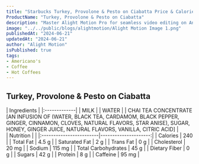 ```yaml
---
title: "Starbucks Turkey, Provolone & Pesto on Ciabatta Price & Calories"
ProductName: "Turkey, Provolone & Pesto on Ciabatta" 
description: "Master Alight Motion Pro for seamless video editing on Android, iOS, and Tablets with our ultimate guide, unlocking advanced features and elevating your skills in 2024!"
image: "../../public/blogs/alightmotion/Alight Motion Image 1.png"
publishedAt: "2024-06-21"
updatedAt: "2024-06-21"
author: "Alight Motion"
isPublished: true
tags:
- Americano's
- Coffee
- Hot Coffees   
---
```


 
## Turkey, Provolone & Pesto on Ciabatta 
  
<div className="tables-container">
  <div className="table-wrapper">
    | Ingredients  |  
    |:-------------|
    | MILK         |
    | WATER        |
    | CHAI TEA CONCENTRATE [AN INFUSION OF (WATER, BLACK TEA, CARDAMOM, BLACK PEPPER, GINGER, CINNAMON, CLOVES, NATURAL FLAVORS, STAR ANISE), SUGAR, HONEY, GINGER JUICE, NATURAL FLAVORS, VANILLA, CITRIC ACID]     |
  </div>
  <div className="table-wrapper">
    | Nutrition               |                      |  
    |:------------------------|---------------------:|
    | Calories                | 240                  |
    | Total Fat               | 4.5 g                |
    | Saturated Fat           | 2 g                  |
    | Trans Fat               | 0 g                  |
    | Cholesterol             | 20 mg                |
    | Sodium                  | 115 mg               |
    | Total Carbohydrates     | 45 g                 |
    | Dietary Fiber           | 0 g                  |
    | Sugars                  | 42 g                 |
    | Protein                 | 8 g                  |
    | Caffeine                | 95 mg                |
  </div>
</div>
<style jsx>{`
  .tables-container {
    display: flex;
    flex-direction: row;
    gap: 30px;
  }
  .table-wrapper {
    width: 500px; /* Adjust as needed */
  }
  @media (max-width: 768px) {
    .tables-container {
      flex-direction: column;
      gap: 0px; /* Adjust as needed */
    }
    .table-wrapper {
      width: 100%; /* Adjust as needed */
    }
  }
`}</style>
